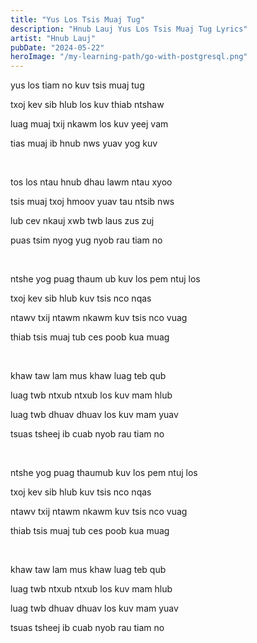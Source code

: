 ```yaml
---
title: "Yus Los Tsis Muaj Tug"
description: "Hnub Lauj Yus Los Tsis Muaj Tug Lyrics"
artist: "Hnub Lauj"
pubDate: "2024-05-22"
heroImage: "/my-learning-path/go-with-postgresql.png"
---
```


yus los tiam no kuv tsis muaj tug

txoj kev sib hlub los kuv thiab ntshaw

luag muaj txij nkawm los kuv yeej vam

tias muaj ib hnub nws yuav yog kuv

<br />

tos los ntau hnub dhau lawm ntau xyoo

tsis muaj txoj hmoov yuav tau ntsib nws

lub cev nkauj xwb twb laus zus zuj

puas tsim nyog yug nyob rau tiam no

<br />

ntshe yog puag thaum ub kuv los pem ntuj los

txoj kev sib hlub kuv tsis nco nqas

ntawv txij ntawm nkawm kuv tsis nco vuag

thiab tsis muaj tub ces poob kua muag

<br />

khaw taw lam mus khaw luag teb qub

luag twb ntxub ntxub los kuv mam hlub

luag twb dhuav dhuav los kuv mam yuav

tsuas tsheej ib cuab nyob rau tiam no

<br />

ntshe yog puag thaumub kuv los pem ntuj los

txoj kev sib hlub kuv tsis nco nqas

ntawv txij ntawm nkawm kuv tsis nco vuag

thiab tsis muaj tub ces poob kua muag

<br />

khaw taw lam mus khaw luag teb qub

luag twb ntxub ntxub los kuv mam hlub

luag twb dhuav dhuav los kuv mam yuav

tsuas tsheej ib cuab nyob rau tiam no
